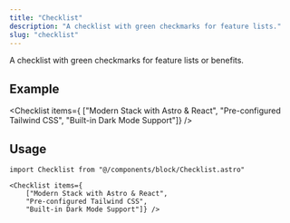 ```yaml
---
title: "Checklist"
description: "A checklist with green checkmarks for feature lists."
slug: "checklist"
---
```




A checklist with green checkmarks for feature lists or benefits.

## Example

<Checklist items={
    ["Modern Stack with Astro & React", 
    "Pre-configured Tailwind CSS", 
    "Built-in Dark Mode Support"]} />

## Usage

```tsx
import Checklist from "@/components/block/Checklist.astro"

<Checklist items={
    ["Modern Stack with Astro & React", 
    "Pre-configured Tailwind CSS", 
    "Built-in Dark Mode Support"]} />
``` 